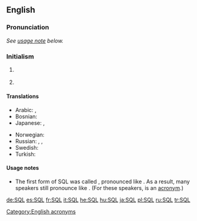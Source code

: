 ==English==
{{wikipedia}}

===Pronunciation===
''See [[#Usage notes|usage note]] below.''

===Initialism===
{{en-initialism}}

# {{computing}} {{initialism of|w:Structured Query Language|Structured Query Language}}
# {{physics}} {{initialism of|[[standard]] [[quantum]] [[limit]]}}

====Translations====
{{trans-top|SQL}}
* Arabic: {{t-|ar|SQL|m|tr='es-kyuu-'el|sc=Latn}}, {{t|ar|إس كيو إل|tr='es-kyuu-'el, إسْ كْيُو إلْ|m}}
* Bosnian: {{t+|bs|SQL|m}}
* Japanese: {{t-|ja|SQL|tr=esu-kyū-eru, shīkweru|sc=Latn}}, {{t|ja|エスキューエル|tr=esu-kyū-eru}} {{t|ja|シークェル|tr=shīkweru}}
{{trans-mid}}
* Norwegian: {{t+|no|SQL|n}}
* Russian: {{t+|ru|SQL|m|tr=es-kju-él, es-ku-él'|sc=Latn}}, {{t|ru|эс-ку-эль|m|tr=es-ku-él'}},  {{t|ru|эс-кью-эл|m|tr=es-kju-él}}
* Swedish: {{t+|no|SQL|n}}
* Turkish: {{t+|tr|SQL|tr=es-ku:-el}}
{{trans-bottom}}

====Usage notes====
* {{sense|structured query language}} The first form of SQL was called {{term||SEQUEL}}, pronounced like {{term|sequel}}. As a result, many speakers still pronounce {{term||SQL}} like {{term||sequel}}. (For these speakers, {{term||SQL}} is an [[Appendix:Glossary#acronym|acronym]].)

[[Category:English acronyms]]

[[de:SQL]]
[[es:SQL]]
[[fr:SQL]]
[[it:SQL]]
[[he:SQL]]
[[hu:SQL]]
[[ja:SQL]]
[[pl:SQL]]
[[ru:SQL]]
[[tr:SQL]]